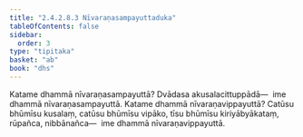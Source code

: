 ```yaml
---
title: "2.4.2.8.3 Nīvaraṇasampayuttaduka"
tableOfContents: false
sidebar:
  order: 3
type: "tipitaka"
basket: "ab"
book: "dhs"
---
```



<DynamicBreadcrumb />

<Division number="1507" book="dhs" bookNo="29" page="284">

<Paragraph number="2218" book="dhs">
Katame dhammā nīvaraṇasampayuttā? Dvādasa akusalacittuppādā—  ime dhammā nīvaraṇasampayuttā.
</Paragraph>

</Division>
<Division number="1508" book="dhs" bookNo="29" page="284">

<Paragraph number="2219" book="dhs">
Katame dhammā nīvaraṇavippayuttā? Catūsu bhūmīsu kusalaṃ, catūsu bhūmīsu vipāko, tīsu bhūmīsu kiriyābyākataṃ, rūpañca, nibbānañca—  ime dhammā nīvaraṇavippayuttā.
</Paragraph>
</Division>